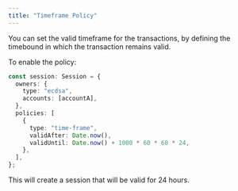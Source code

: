 ```yaml
---
title: "Timeframe Policy"
---
```


You can set the valid timeframe for the transactions, by defining the timebound in which the transaction remains valid.

To enable the policy:

```ts {6-12}
const session: Session = {
  owners: {
    type: "ecdsa",
    accounts: [accountA],
  },
  policies: [
    {
      type: "time-frame",
      validAfter: Date.now(),
      validUntil: Date.now() + 1000 * 60 * 60 * 24,
    },
  ],
};
```

This will create a session that will be valid for 24 hours.
